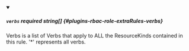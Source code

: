 
<details className="config-field" data-expandable="false" open>
<summary>

##### `verbs` <span className="config-field-required" data-required="false">required</span> <span className="config-field-type">string[]</span> <span className="config-field-default"></span> <span className="config-field-enum"></span> {#plugins-rbac-role-extraRules-verbs}

Verbs is a list of Verbs that apply to ALL the ResourceKinds contained in this rule. '*' represents all verbs.

</summary>



</details>
